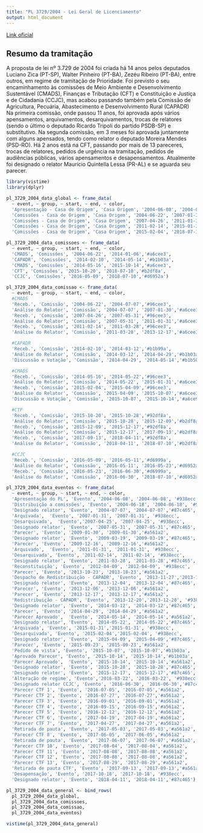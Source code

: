 ```yaml
---
title: "PL 3729/2004 - Lei Geral de Licenciamento"
output: html_document
---
```


[Link oficial](http://camara.gov.br/proposicoesWeb/fichadetramitacao?idProposicao=257161)

## Resumo da tramitação

A proposta de lei nº 3.729 de 2004 foi criada há 14 anos pelos deputados Luciano Zica (PT-SP),  Walter Pinheiro (PT-BA), Zezéu Ribeiro (PT-BA), entre outros, em regime de tramitação de Prioridade. Foi previsto o seu encaminhamento às comissões de Meio Ambiente e Desenvolvimento Sustentável (CMADS), Finanças e Tributação (CFT) e Constituição e Justiça e de Cidadania (CCJC), mas acabou passando também pela Comissão de Agricultura, Pecuária, Abastecimento e Desenvolvimento Rural (CAPADR) Na primeira comissão, onde passou 11 anos, foi aprovada após vários apensamentos, arquivamentos, desarquivamentos, trocas de relatores (sendo o último o deputado Ricardo Tripoli do partido PSDB-SP) e substitutivo. Na segunda comissão, em 3 meses foi aprovada juntamente com alguns apensados, tendo como relator o deputado Moreira Mendes (PSD-RO). Há 2 anos está na CFT, passando por mais de 13 pareceres, trocas de relatores, pedidos de urgência na tramitação, pedidos de audiências públicas, vários apensamentos e desapensamentos. Atualmente foi designado o relator Maurício Quintella Lessa (PR-AL) e se aguarda seu parecer.

```r
library(vistime)
library(dplyr)

pl_3729_2004_data_global <- frame_data(
  ~ event, ~ group, ~ start, ~ end, ~ color,
  'Apresentação - Casa de Origem', 'Casa Origem', '2004-06-08', '2004-06-18','#d6952a',
  'Comissões - Casa de Origem', 'Casa Origem', '2004-06-22', '2007-01-30','#938ecc',
  'Comissões - Casa de Origem', 'Casa Origem', '2007-04-26', '2011-01-31','#938ecc',
  'Comissões - Casa de Origem', 'Casa Origem', '2011-02-14', '2015-01-31','#938ecc',
  'Comissões - Casa de Origem', 'Casa Origem', '2015-02-04', '2018-07-10','#938ecc')

pl_3729_2004_data_comissoes <- frame_data(
  ~ event, ~ group, ~ start, ~ end, ~ color,
  'CMADS', 'Comissões', '2004-06-22', '2014-01-06','#a6cee3',
  'CAPADR', 'Comissões', '2014-02-10', '2014-05-14','#b1b03a',
  'CMADS', 'Comissões', '2014-05-16', '2015-10-14','#a6cee3',
  'CFT', 'Comissões', '2015-10-20', '2018-07-10','#b2df8a',
  'CCJC', 'Comissões', '2016-05-09', '2018-07-10','#d6952a')

pl_3729_2004_data_comissao <- frame_data(
  ~ event, ~ group, ~ start, ~ end, ~ color,
  #CMADS
  'Receb.', 'Comissão', '2004-06-22', '2004-07-07','#96cee3',
  'Análise do Relator', 'Comissão', '2004-07-07', '2007-01-30','#a6cee3',
  'Receb.', 'Comissão', '2007-04-26', '2007-05-31','#96cee3',
  'Análise do Relator', 'Comissão', '2007-05-31', '2011-01-31','#a6cee3',
  'Receb.', 'Comissão', '2011-02-14', '2011-03-28','#96cee3',
  'Análise do Relator', 'Comissão', '2011-03-28', '2013-12-17','#a6cee3',

  #CAPADR
  'Receb.', 'Comissão', '2014-02-10', '2014-03-12','#b1b99a',
  'Análise do Relator', 'Comissão', '2014-03-12', '2014-04-29','#b1b03a',
  'Discussão e Votação', 'Comissão', '2014-04-29', '2014-05-14','#b1b50a',

  #CMADS
  'Receb.', 'Comissão', '2014-05-16', '2014-05-22','#96cee3',
  'Análise do Relator', 'Comissão', '2014-05-22', '2015-01-31','#a6cee3',
  'Receb.', 'Comissão', '2015-02-04', '2015-04-09','#96cee3',
  'Análise do Relator', 'Comissão', '2015-04-09', '2015-10-07','#a6cee3',
  'Discussão e Votação', 'Comissão', '2015-10-07', '2015-10-14','#a6ce93',

  #CTF
  'Receb.', 'Comissão', '2015-10-20', '2015-10-28','#92df8a',
  'Análise do Relator', 'Comissão', '2015-10-28', '2015-12-09','#b2df8a',
  'Receb.', 'Comissão', '2015-12-09', '2015-12-17','#92df8a',
  'Análise do Relator', 'Comissão', '2015-12-17', '2017-09-13','#b2df8a',
  'Receb.', 'Comissão', '2017-09-13', '2018-04-11','#92df8a',
  'Análise do Relator', 'Comissão', '2018-04-11', '2018-07-10','#b2df8a',

  #CCJC
  'Receb.', 'Comissão', '2016-05-09', '2016-05-11','#d6999a',
  'Análise do Relator', 'Comissão', '2016-05-11', '2016-05-23','#d6952a',
  'Receb.', 'Comissão', '2016-05-23', '2016-06-30','#d6999a',
  'Análise do Relator', 'Comissão', '2016-06-30', '2018-07-10','#d6952a')

pl_3729_2004_data_eventos <- frame_data(
  ~ event, ~ group, ~ start, ~ end, ~ color,
  'Apresentação do PL', 'Evento', '2004-06-08', '2004-06-08', '#938ecc',
  'Distribuição a comissões', 'Evento', '2004-06-18', '2004-06-18', '#938ecc',
  'Designado relator', 'Evento', '2004-07-07', '2004-07-07','#87c465',
  'Arquivada',  'Evento', '2007-01-31', '2007-01-31', '#938ecc',
  'Desarquivada',  'Evento','2007-04-25', '2007-04-25', '#938ecc',
  'Designado relator', 'Evento', '2007-05-31', '2007-05-31','#87c465',
  'Parecer', 'Evento', '2009-01-30', '2009-01-30','#a561a2',
  'Designado relator', 'Evento', '2009-03-19', '2009-03-19','#87c465',
  'Parecer', 'Evento', '2009-12-16', '2009-12-16','#a561a2',
  'Arquivado',  'Evento', '2011-01-31', '2011-01-31', '#938ecc',
  'Desarquivada', 'Evento', '2011-02-14', '2011-02-14', '#938ecc',
  'Designado relator', 'Evento', '2011-03-28', '2011-03-28','#87c465',
  'Reconstituição', 'Evento', '2012-04-09', '2012-04-09', '#938ecc',
  'Parecer', 'Evento', '2013-10-23', '2013-10-23','#a561a2',
  'Despacho de Redistribuição - CAPADR', 'Evento', '2013-11-27','2013-11-27', '#938ecc',
  'Designado relator', 'Evento', '2013-12-04', '2013-12-04','#87c465',
  'Parecer', 'Evento', '2013-12-06', '2013-12-06','#a561a2',
  'Parecer', 'Evento', '2013-12-17', '2013-12-17','#a561a2',
  'Redistribuição - CAPADR', 'Evento', '2013-12-20','2013-12-20', '#938ecc',
  'Designado relator', 'Evento', '2014-03-12', '2014-03-12','#87c465',
  'Parecer', 'Evento', '2014-04-29', '2014-04-29','#a561a2',
  'Parecer Aprovado',  'Evento', '2014-05-14', '2014-05-14','#a561a2',
  'Designado relator', 'Evento', '2014-05-22', '2014-05-22','#87c465',
  'Arquivada', 'Evento', '2015-01-31','2015-01-31', '#938ecc',
  'Desarquivada', 'Evento', '2015-02-04','2015-02-04', '#938ecc',
  'Designado relator', 'Evento', '2015-04-09', '2015-04-09','#87c465',
  'Parecer', 'Evento', '2015-09-23', '2015-09-23','#a561a2',
  'Pedido de vista', 'Evento', '2015-10-07', '2015-10-07','#b1b03a',
  'Aprovado Parecer', 'Evento', '2015-10-14', '2015-10-14','#b1b03a',
  'Parecer Aprovado',  'Evento', '2015-10-14', '2015-10-14','#a561a2',
  'Designado relator', 'Evento', '2015-10-28', '2015-10-28','#87c465',
  'Designado relator', 'Evento', '2015-12-17', '2015-12-17','#87c465',
  'Alteração de regime', 'Evento','2016-03-22', '2016-03-22', '#938ecc',
  'Designado relator CCJC', 'Evento', '2016-06-30', '2016-06-30','#87c465',
  'Parecer CTF 1', 'Evento', '2016-07-05', '2016-07-05','#a561a2',
  'Parecer CTF 2', 'Evento', '2016-07-27', '2016-07-27','#a561a2',
  'Parecer CTF 3', 'Evento', '2016-09-01', '2016-09-01','#a561a2',
  'Parecer CTF 4', 'Evento', '2016-09-15', '2016-09-15','#a561a2',
  'Parecer CTF 5', 'Evento', '2016-12-12', '2016-12-12','#a561a2',
  'Parecer CTF 6', 'Evento', '2017-04-19', '2017-04-19','#a561a2',
  'Parecer CTF 7', 'Evento', '2017-04-27', '2017-04-27','#a561a2',
  'Retirada de pauta', 'Evento', '2017-05-03', '2017-05-03','#a561a2',
  'Parecer CTF 8', 'Evento', '2017-06-05', '2017-06-05','#a561a2',
  'Retirada de pauta', 'Evento', '2017-06-07', '2017-06-07','#a561a2',
  'Parecer CTF 10', 'Evento', '2017-08-04', '2017-08-04','#a561a2',
  'Parecer CTF 11', 'Evento', '2017-08-08', '2017-08-08','#a561a2',
  'Parecer CTF 12', 'Evento', '2017-08-08', '2017-08-08','#a561a2',
  'Parecer CTF 13', 'Evento', '2017-08-29', '2017-08-29','#a561a2',
  'Retirada de pauta CTF', 'Evento', '2017-09-13', '2017-09-13','#a561a2',
  'Desapensação', 'Evento', '2017-10-18', '2017-10-18', '#938ecc',
  'Designado relator', 'Evento', '2018-04-11', '2018-04-11','#87c465')

pl_3729_2004_data_general <- bind_rows(
  pl_3729_2004_data_global,
  pl_3729_2004_data_comissoes,
  pl_3729_2004_data_comissao,
  pl_3729_2004_data_eventos)

vistime(pl_3729_2004_data_general)
```
